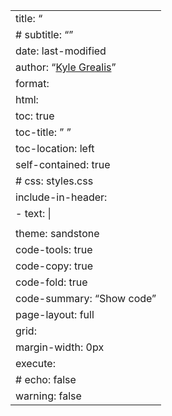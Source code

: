 ---
title: "<title>"
# subtitle: "<subtitle>"
date: last-modified
author: "[Kyle Grealis](https://github.com/kyleGrealis/)"
format: 
  html:
    toc: true
    toc-title: " "
    toc-location: left
    self-contained: true
    # css: styles.css
    include-in-header:
    - text: |
        <link rel = "shortcut icon" href = "www/favicon.ico" />
    theme: sandstone
    code-tools: true
    code-copy: true
    code-fold: true
    code-summary: "Show code"
    page-layout: full
    grid: 
      margin-width: 0px
execute: 
  # echo: false
  warning: false
---